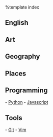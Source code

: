 %template index

== English ==
== Art ==
== Geography ==
== Places ==

== Programming ==
- [[programming_python|Python]]
- [[programming_javascript|Javascript]]
== Tools ==
- [[tools_git|Git]]
- [[tools_vim|Vim]]
